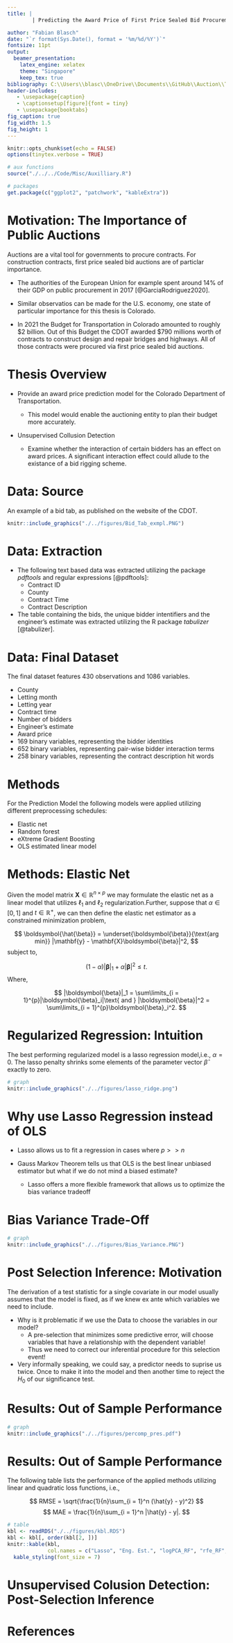 ```yaml
---
title: | 
        | Predicting the Award Price of First Price Sealed Bid Procurement Auctions 

author: "Fabian Blasch"
date: "`r format(Sys.Date(), format = '%m/%d/%Y')`"
fontsize: 11pt
output: 
  beamer_presentation:
    latex_engine: xelatex
    theme: "Singapore"
    keep_tex: true
bibliography: C:\\Users\\blasc\\OneDrive\\Documents\\GitHub\\Auction\\Thesis\\literature.bib
header-includes:
   - \usepackage{caption}
   - \captionsetup[figure]{font = tiny}
   - \usepackage{booktabs}
fig_caption: true
fig_width: 1.5 
fig_height: 1
---
```

```r
knitr::opts_chunk$set(echo = FALSE)
options(tinytex.verbose = TRUE)
```

```r
# aux functions
source("./../../Code/Misc/Auxilliary.R")

# packages
get.package(c("ggplot2", "patchwork", "kableExtra"))
```

# Motivation:  The Importance of Public Auctions

Auctions are a vital tool for governments to procure contracts. For construction contracts, first price sealed bid auctions are of particlar importance.

* The authorities of the European Union for example spent around 14\% of their GDP on public procurement in 2017 [@GarciaRodriguez2020].

* Similar observatios can be made for the U.S. economy, one state of particular importance for this thesis is Colorado. 

* In 2021 the Budget for Transportation in Colorado amounted to roughly \$2 billion. Out of this Budget the CDOT awarded \$790 millions worth of contracts to construct design and repair bridges and highways. All of those contracts were procured via first price sealed bid auctions.

# Thesis Overview

* Provide an award price prediction model for the Colorado Department of Transportation.

  + This model would enable the auctioning entity to plan their budget more accurately.
  
* Unsupervised Collusion Detection

  + Examine whether the interaction of certain bidders has an effect on award prices. A significant interaction effect could allude to the existance of a bid rigging scheme.

# Data: Source

An example of a bid tab, as published on the website of the CDOT.

```r
knitr::include_graphics("./../figures/Bid_Tab_exmpl.PNG")
```

# Data: Extraction

* The following text based data was extracted utilizing the package *pdftools* and regular expressions [@pdftools]:
  + Contract ID
  + County
  + Contract Time
  + Contract Description

* The table containing the bids, the unique bidder intentifiers and the engineer's estimate was extracted utilizing the R package *tabulizer* [@tabulizer].

# Data: Final Dataset 

The final dataset features 430 observations and 1086 variables.

* County
* Letting month
* Letting year
* Contract time
* Number of bidders
* Engineer's estimate
* Award price
* 169 binary variables, representing the bidder identities
* 652 binary variables, representing pair-wise bidder interaction terms 
* 258 binary variables, representing the contract description hit words

# Methods

For the Prediction Model the following models were applied utilizing different preprocessing schedules:

* Elastic net
* Random forest
* eXtreme Gradient Boosting
* OLS estimated linear model 

# Methods: Elastic Net
Given the model matrix $\mathbf{X} \in \mathbb{R}^{n\times p}$ we may formulate the elastic net as a linear model that utilizes $\ell_1$ and $\ell_2$ regularization.Further, suppose that $\alpha \in [0, 1]$ and $t \in \mathbb{R}^+$, we can then define the elastic net estimator as a constrained minimization problem, 

$$ 
\boldsymbol{\hat{\beta}} = \underset{\boldsymbol{\beta}}{\text{arg min}} |\mathbf{y} - \mathbf{X}\boldsymbol{\beta}|^2,
$$
subject to,

$$
(1 - \alpha)|\boldsymbol{\beta}|_1 + \alpha|\boldsymbol{\beta}|^2 \leq t.
$$
Where,

$$
|\boldsymbol{\beta}|_1 = \sum\limits_{i = 1}^{p}|\boldsymbol{\beta}_i|\text{ and } |\boldsymbol{\beta}|^2 = \sum\limits_{i = 1}^{p}\boldsymbol{\beta}_i^2.
$$

# Regularized Regression: Intuition 

The best performing regularized model is a lasso regression model,i.e., $\alpha = 0$. The lasso penalty shrinks some elements of the parameter vector $\hat\beta$ exactly to zero. 

```r
# graph
knitr::include_graphics("./../figures/lasso_ridge.png")
```

# Why use Lasso Regression instead of OLS

* Lasso allows us to fit a regression in cases where $p>>n$

* Gauss Markov Theorem tells us that OLS is the best linear unbiased estimator but what if we do not mind a biased estimate?
  + Lasso offers a more flexible framework that allows us to optimize the bias variance tradeoff
  
# Bias Variance Trade-Off

```r
# graph
knitr::include_graphics("./../figures/Bias_Variance.PNG")
```

# Post Selection Inference: Motivation 

The derivation of a test statistic for a single covariate in our model usually assumes that the model is fixed, as if we knew ex ante which variables we need to include.

* Why is it problematic if we use the Data to choose the variables in our model?
  - A pre-selection that minimizes some predictive error, will choose variables that have a relationship with the dependent variable!
  - Thus we need to correct our inferential procedure for this selection event!
* Very informally speaking, we could say, a predictor needs to suprise us twice. Once to make it into the model and then another time to reject the $H_0$ of our significance test.

# Results: Out of Sample Performance

```r
# graph
knitr::include_graphics("./../figures/percomp_pres.pdf")
```

# Results: Out of Sample Performance

The following table lists the performance of the applied methods utilizing linear and quadratic loss functions, i.e.,

$$ RMSE = \sqrt{\frac{1}{n}\sum_{i = 1}^n (\hat{y} - y)^2} $$
$$  MAE = \frac{1}{n}\sum_{i = 1}^n |\hat{y} - y|. $$

```r
# table
kbl <- readRDS("./../figures/kbl.RDS")
kbl <- kbl[, order(kbl[2, ])]
knitr::kable(kbl, 
             col.names = c("Lasso", "Eng. Est.", "logPCA_RF", "rfe_RF", "XGB", "logPCA_LM")) |> 
  kable_styling(font_size = 7)
```

# Unsupervised Colusion Detection: Post-Selection Inference

# References
